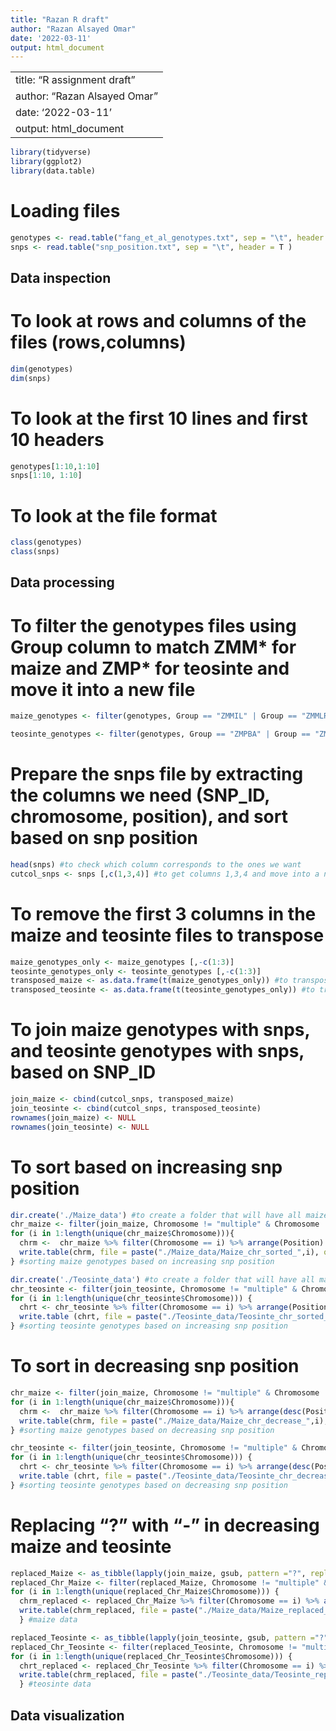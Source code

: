 ```yaml
---
title: "Razan R draft"
author: "Razan Alsayed Omar"
date: '2022-03-11'
output: html_document
---
```


---
title: "R assignment draft"
author: "Razan Alsayed Omar"
date: '2022-03-11'
output: html_document
---

```r
library(tidyverse)
library(ggplot2)
library(data.table)
```


# Loading files
```r
genotypes <- read.table("fang_et_al_genotypes.txt", sep = "\t", header = T)
snps <- read.table("snp_position.txt", sep = "\t", header = T )
```
## Data inspection
# To look at rows and columns of the files (rows,columns)
```r
dim(genotypes)
dim(snps)
```
# To look at the first 10 lines and first 10 headers
```r
genotypes[1:10,1:10]
snps[1:10, 1:10]
```
# To look at the file format
```r
class(genotypes)
class(snps)
```
## Data processing
# To filter the genotypes files using Group column to match ZMM* for maize and ZMP* for teosinte and move it into a new file
```r
maize_genotypes <- filter(genotypes, Group == "ZMMIL" | Group == "ZMMLR" | Group == "ZMMMR")

teosinte_genotypes <- filter(genotypes, Group == "ZMPBA" | Group == "ZMPIL" | Group == "ZMPJA")
```

# Prepare the snps file by extracting the columns we need (SNP_ID, chromosome, position), and sort based on snp position
```r
head(snps) #to check which column corresponds to the ones we want
cutcol_snps <- snps [,c(1,3,4)] #to get columns 1,3,4 and move into a new file

```
# To remove the first 3 columns in the maize and teosinte files to transpose
```r
maize_genotypes_only <- maize_genotypes [,-c(1:3)]
teosinte_genotypes_only <- teosinte_genotypes [,-c(1:3)]
transposed_maize <- as.data.frame(t(maize_genotypes_only)) #to transpose maize genotypes
transposed_teosinte <- as.data.frame(t(teosinte_genotypes_only)) #to transpose teosinte genotypes
```

# To join maize genotypes with snps, and teosinte genotypes with snps, based on SNP_ID
```r
join_maize <- cbind(cutcol_snps, transposed_maize)  
join_teosinte <- cbind(cutcol_snps, transposed_teosinte)
rownames(join_maize) <- NULL 
rownames(join_teosinte) <- NULL
```
# To sort based on increasing snp position
```r
dir.create('./Maize_data') #to create a folder that will have all maize files
chr_maize <- filter(join_maize, Chromosome != "multiple" & Chromosome != "unknown")
for (i in 1:length(unique(chr_maize$Chromosome))){
  chrm <-  chr_maize %>% filter(Chromosome == i) %>% arrange(Position)
  write.table(chrm, file = paste("./Maize_data/Maize_chr_sorted_",i), quote = F, sep = "\t")
} #sorting maize genotypes based on increasing snp position

dir.create('./Teosinte_data') #to create a folder that will have all maize files
chr_teosinte <- filter(join_teosinte, Chromosome != "multiple" & Chromosome != "unknown")
for (i in 1:length(unique(chr_teosinte$Chromosome))) {
  chrt <- chr_teosinte %>% filter(Chromosome == i) %>% arrange(Position)
  write.table (chrt, file = paste("./Teosinte_data/Teosinte_chr_sorted_", i), quote = F, sep = "\t")
} #sorting teosinte genotypes based on increasing snp position
```
# To sort in decreasing snp position
```r
chr_maize <- filter(join_maize, Chromosome != "multiple" & Chromosome != "unknown")
for (i in 1:length(unique(chr_maize$Chromosome))){
  chrm <-  chr_maize %>% filter(Chromosome == i) %>% arrange(desc(Position))
  write.table(chrm, file = paste("./Maize_data/Maize_chr_decrease_",i), quote = F, sep = "\t")
} #sorting maize genotypes based on decreasing snp position

chr_teosinte <- filter(join_teosinte, Chromosome != "multiple" & Chromosome != "unknown")
for (i in 1:length(unique(chr_teosinte$Chromosome))) {
  chrt <- chr_teosinte %>% filter(Chromosome == i) %>% arrange(desc(Position))
  write.table (chrt, file = paste("./Teosinte_data/Teosinte_chr_decrease_", i), quote = F, sep = "\t")
} #sorting teosinte genotypes based on decreasing snp position
```
# Replacing "?" with "-" in decreasing maize and teosinte
```r
replaced_Maize <- as_tibble(lapply(join_maize, gsub, pattern ="?", replacement ="-", fixed = TRUE))
replaced_Chr_Maize <- filter(replaced_Maize, Chromosome != "multiple" & Chromosome != "unknown")
for (i in 1:length(unique(replaced_Chr_Maize$Chromosome))) {
  chrm_replaced <- replaced_Chr_Maize %>% filter(Chromosome == i) %>% arrange(desc(Position))
  write.table(chrm_replaced, file = paste("./Maize_data/Maize_replaced_",i), quote = F, sep = "\t")
  } #maize data

replaced_Teosinte <- as_tibble(lapply(join_teosinte, gsub, pattern ="?", replacement ="-", fixed = TRUE))
replaced_Chr_Teosinte <- filter(replaced_Teosinte, Chromosome != "multiple" & Chromosome != "unknown")
for (i in 1:length(unique(replaced_Chr_Teosinte$Chromosome))) {
  chrt_replaced <- replaced_Chr_Teosinte %>% filter(Chromosome == i) %>% arrange(desc(Position))
  write.table(chrm_replaced, file = paste("./Teosinte_data/Teosinte_replaced_",i), quote = F, sep = "\t")
  } #teosinte data
```

## Data visualization




